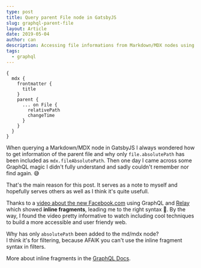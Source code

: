 ```yaml
---
type: post
title: Query parent File node in GatsbyJS
slug: graphql-parent-file
layout: Article
date: 2019-05-04
author: can
description: Accessing file informations from Markdown/MDX nodes using GraphQL's inline fragments
tags:
  - graphql
---
```


```graphql{7-10}
{
  mdx {
    frontmatter {
      title
    }
    parent {
      ... on File {
        relativePath
        changeTime
      }
    }
  }
}
```

When querying a Markdown/MDX node in GatsbyJS I always wondered how to get information of the parent file and why only `file.absolutePath` has been included as `mdx.fileAbsolutePath`. Then one day I came across some GraphQL magic I didn't fully understand and sadly couldn't remember nor find again. 😅

That's the main reason for this post. It serves as a note to myself and hopefully serves others as well as I think it's quite usefull.

Thanks to a [video about the new Facebook.com](https://developers.facebook.com/videos/2019/building-the-new-facebookcom-with-react-graphql-and-relay/) using GraphQL and [Relay](https://facebook.github.io/relay/) which showed **inline fragments**, leading me to the right syntax 🙏. By the way, I found the video pretty informative to watch including cool techniques to build a more accessible and user friendy web.

Why has only `absolutePath` been added to the md/mdx node?  
I think it's for filtering, because AFAIK you can't use the inline fragment syntax in filters.

More about inline fragments in the [GraphQL Docs](https://graphql.org/learn/queries/#inline-fragments).
